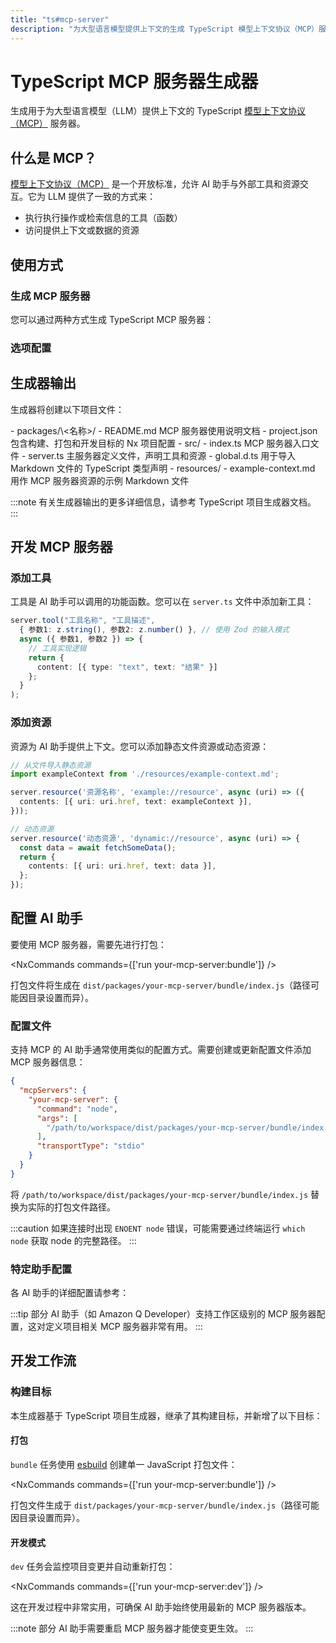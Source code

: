 ```yaml
---
title: "ts#mcp-server"
description: "为大型语言模型提供上下文的生成 TypeScript 模型上下文协议（MCP）服务器"
---
```





# TypeScript MCP 服务器生成器

生成用于为大型语言模型（LLM）提供上下文的 TypeScript [模型上下文协议（MCP）](https://modelcontextprotocol.io/) 服务器。

## 什么是 MCP？

[模型上下文协议（MCP）](https://modelcontextprotocol.io/) 是一个开放标准，允许 AI 助手与外部工具和资源交互。它为 LLM 提供了一致的方式来：

- 执行执行操作或检索信息的工具（函数）
- 访问提供上下文或数据的资源

## 使用方式

### 生成 MCP 服务器

您可以通过两种方式生成 TypeScript MCP 服务器：

<RunGenerator generator="ts#mcp-server" />

### 选项配置

<GeneratorParameters generator="ts#mcp-server" />

## 生成器输出

生成器将创建以下项目文件：

<FileTree>
  - packages/\<名称>/
    - README.md MCP 服务器使用说明文档
    - project.json 包含构建、打包和开发目标的 Nx 项目配置
    - src/
      - index.ts MCP 服务器入口文件
      - server.ts 主服务器定义文件，声明工具和资源
      - global.d.ts 用于导入 Markdown 文件的 TypeScript 类型声明
      - resources/
        - example-context.md 用作 MCP 服务器资源的示例 Markdown 文件
</FileTree>

:::note
有关生成器输出的更多详细信息，请参考 <Link path="/guides/typescript-project">TypeScript 项目生成器文档</Link>。
:::

## 开发 MCP 服务器

### 添加工具

工具是 AI 助手可以调用的功能函数。您可以在 `server.ts` 文件中添加新工具：

```typescript
server.tool("工具名称", "工具描述",
  { 参数1: z.string(), 参数2: z.number() }, // 使用 Zod 的输入模式
  async ({ 参数1, 参数2 }) => {
    // 工具实现逻辑
    return {
      content: [{ type: "text", text: "结果" }]
    };
  }
);
```

### 添加资源

资源为 AI 助手提供上下文。您可以添加静态文件资源或动态资源：

```typescript
// 从文件导入静态资源
import exampleContext from './resources/example-context.md';

server.resource('资源名称', 'example://resource', async (uri) => ({
  contents: [{ uri: uri.href, text: exampleContext }],
}));

// 动态资源
server.resource('动态资源', 'dynamic://resource', async (uri) => {
  const data = await fetchSomeData();
  return {
    contents: [{ uri: uri.href, text: data }],
  };
});
```

## 配置 AI 助手

要使用 MCP 服务器，需要先进行打包：

<NxCommands commands={['run your-mcp-server:bundle']} />

打包文件将生成在 `dist/packages/your-mcp-server/bundle/index.js`（路径可能因目录设置而异）。

### 配置文件

支持 MCP 的 AI 助手通常使用类似的配置方式。需要创建或更新配置文件添加 MCP 服务器信息：

```json
{
  "mcpServers": {
    "your-mcp-server": {
      "command": "node",
      "args": [
        "/path/to/workspace/dist/packages/your-mcp-server/bundle/index.js"
      ],
      "transportType": "stdio"
    }
  }
}
```

将 `/path/to/workspace/dist/packages/your-mcp-server/bundle/index.js` 替换为实际的打包文件路径。

:::caution
如果连接时出现 `ENOENT node` 错误，可能需要通过终端运行 `which node` 获取 node 的完整路径。
:::

### 特定助手配置

各 AI 助手的详细配置请参考：

<Snippet name="mcp/assistant-docs" />

:::tip
部分 AI 助手（如 Amazon Q Developer）支持工作区级别的 MCP 服务器配置，这对定义项目相关 MCP 服务器非常有用。
:::

## 开发工作流

### 构建目标

本生成器基于 <Link path="/guides/typescript-project">TypeScript 项目生成器</Link>，继承了其构建目标，并新增了以下目标：

#### 打包

`bundle` 任务使用 [esbuild](https://esbuild.github.io/) 创建单一 JavaScript 打包文件：

<NxCommands commands={['run your-mcp-server:bundle']} />

打包文件生成于 `dist/packages/your-mcp-server/bundle/index.js`（路径可能因目录设置而异）。

#### 开发模式

`dev` 任务会监控项目变更并自动重新打包：

<NxCommands commands={['run your-mcp-server:dev']} />

这在开发过程中非常实用，可确保 AI 助手始终使用最新的 MCP 服务器版本。

:::note
部分 AI 助手需要重启 MCP 服务器才能使变更生效。
:::